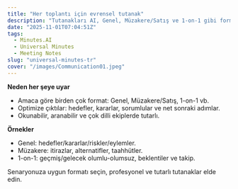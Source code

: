 ```yaml
---
title: "Her toplantı için evrensel tutanak"
description: "Tutanakları AI, Genel, Müzakere/Satış ve 1-on-1 gibi formatlarla kullanım amacına göre optimize edilmiş çıktılar üretir."
date: "2025-11-01T07:04:51Z"
tags:
  - Minutes.AI
  - Universal Minutes
  - Meeting Notes
slug: "universal-minutes-tr"
cover: "/images/Communication01.jpeg"
---
```


**Neden her şeye uyar**
- Amaca göre birden çok format: Genel, Müzakere/Satış, 1-on-1 vb.
- Optimize çıktılar: hedefler, kararlar, sorumlular ve net sonraki adımlar.
- Okunabilir, aranabilir ve çok dilli ekiplerde tutarlı.

**Örnekler**
- Genel: hedefler/kararlar/riskler/eylemler.
- Müzakere: itirazlar, alternatifler, taahhütler.
- 1-on-1: geçmiş/gelecek olumlu-olumsuz, beklentiler ve takip.

Senaryonuza uygun formatı seçin, profesyonel ve tutarlı tutanaklar elde edin.
